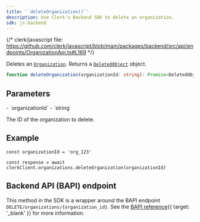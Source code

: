 ```yaml
---
title: '`deleteOrganization()`'
description: Use Clerk's Backend SDK to delete an organization.
sdk: js-backend
---
```


{/* clerk/javascript file: https://github.com/clerk/javascript/blob/main/packages/backend/src/api/endpoints/OrganizationApi.ts#L169 */}

Deletes an [`Organization`](/docs/references/backend/types/backend-organization). Returns a [`DeletedObject`](/docs/references/javascript/types/deleted-object) object.

```ts
function deleteOrganization(organizationId: string): Promise<DeletedObject>
```

## Parameters

<Properties>
  - `organizationId`
  - `string`

  The ID of the organization to delete.
</Properties>

## Example

<Include src="_partials/backend/usage" />

```tsx
const organizationId = 'org_123'

const response = await clerkClient.organizations.deleteOrganization(organizationId)
```

## Backend API (BAPI) endpoint

This method in the SDK is a wrapper around the BAPI endpoint `DELETE/organizations/{organization_id}`. See the [BAPI reference](/docs/reference/backend-api/tag/organizations/delete/organizations/{organization_id}){{ target: '_blank' }} for more information.
